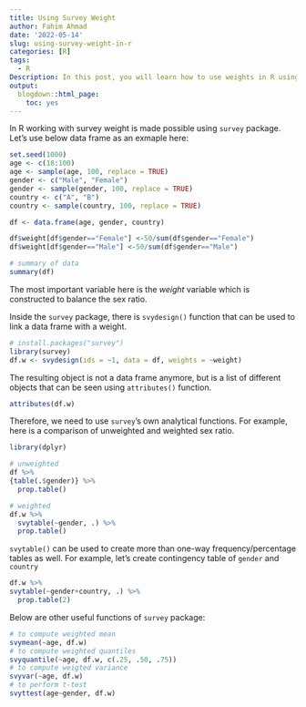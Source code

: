 ```yaml
---
title: Using Survey Weight
author: Fahim Ahmad
date: '2022-05-14'
slug: using-survey-weight-in-r
categories: [R]
tags:
  - R
Description: In this post, you will learn how to use weights in R using the survey package.
output:
  blogdown::html_page: 
    toc: yes
---
```


In R working with survey weight is made possible using `survey` package. Let's use below data frame as an exmaple here:

```r
set.seed(1000)
age <- c(18:100)
age <- sample(age, 100, replace = TRUE)
gender <- c("Male", "Female")
gender <- sample(gender, 100, replace = TRUE)
country <- c("A", "B")
country <- sample(country, 100, replace = TRUE)

df <- data.frame(age, gender, country)

df$weight[df$gender=="Female"] <-50/sum(df$gender=="Female")
df$weight[df$gender=="Male"] <-50/sum(df$gender=="Male")

# summary of data
summary(df)
```

The most important variable here is the _weight_ variable which is constructed to balance the sex ratio. 

Inside the `survey` package, there is `svydesign()` function that can be used to link a data frame with a weight.

```r
# install.packages("survey")
library(survey)
df.w <- svydesign(ids = ~1, data = df, weights = ~weight)
```

The resulting object is not a data frame anymore, but is a list of different objects that can be seen using `attributes()` function.

```r
attributes(df.w)
```

Therefore, we need to use `survey`'s own analytical functions. For example, here is a comparison of unweighted and weighted sex ratio.


```r
library(dplyr)
```

```r
# unweighted
df %>%
{table(.$gender)} %>%
  prop.table()

# weighted
df.w %>%
  svytable(~gender, .) %>%
  prop.table()
```

`svytable()` can be used to create more than one-way frequency/percentage tables as well. For example, let's create contingency table of `gender` and `country`

```r
df.w %>%
svytable(~gender+country, .) %>%
  prop.table(2)
```


Below are other useful functions of `survey` package:

```r
# to compute weighted mean
svymean(~age, df.w)
# to compute weighted quantiles
svyquantile(~age, df.w, c(.25, .50, .75))
# to compute weigted variance
svyvar(~age, df.w)
# to perform t-test
svyttest(age~gender, df.w)

```






